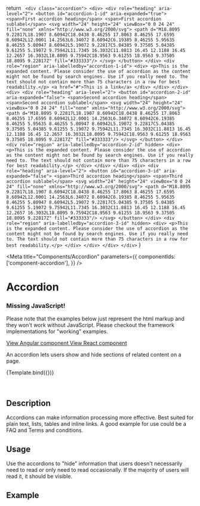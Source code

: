 
  return `
    <div class="accordion">
      <div>
        <div role="heading" aria-level="2">
          <button id="accordion-1-id" aria-expanded="true">
            <span>First accordion heading</span>
            <span>First accordion sublabel</span>
            <svg width="24" height="24" viewBox="0 0 24 24" fill="none" xmlns="http://www.w3.org/2000/svg">
              <path d="M18.8095 9.22817L18.1907 8.60942C18.0438 8.46255 17.8063 8.46255 17.6595 8.60942L12.0001 14.2563L6.34072 8.60942C6.19385 8.46255 5.95635 8.46255 5.80947 8.60942L5.19072 9.22817C5.04385 9.37505 5.04385 9.61255 5.19072 9.75942L11.7345 16.3032C11.8813 16.45 12.1188 16.45 12.2657 16.3032L18.8095 9.75942C18.9563 9.61255 18.9563 9.37505 18.8095 9.22817Z" fill="#333333"/>
            </svg>
          </button>
        </div>
        <div role="region" aria-labelledby="accordion-1-id">
          <div>
            <p>This is the expanded content. Please consider the use of accordion as the content might not be found by search engines. Use if you really need to. The text should not contain more than 75 characters in a row for best readability.</p>
            <a href="#">This is a link</a>
          </div>
        </div>
      </div>
      <div>
        <div role="heading" aria-level="2">
          <button id="accordion-2-id" aria-expanded="false">
            <span>Second accordion heading</span>
            <span>Second accordion sublabel</span>
            <svg width="24" height="24" viewBox="0 0 24 24" fill="none" xmlns="http://www.w3.org/2000/svg">
              <path d="M18.8095 9.22817L18.1907 8.60942C18.0438 8.46255 17.8063 8.46255 17.6595 8.60942L12.0001 14.2563L6.34072 8.60942C6.19385 8.46255 5.95635 8.46255 5.80947 8.60942L5.19072 9.22817C5.04385 9.37505 5.04385 9.61255 5.19072 9.75942L11.7345 16.3032C11.8813 16.45 12.1188 16.45 12.2657 16.3032L18.8095 9.75942C18.9563 9.61255 18.9563 9.37505 18.8095 9.22817Z" fill="#333333"/>
            </svg>
          </button>
        </div>
        <div role="region" aria-labelledby="accordion-2-id" hidden>
          <div>
            <p>This is the expanded content. Please consider the use of accordion as the content might not be found by search engines. Use if you really need to. The text should not contain more than 75 characters in a row for best readability.</p>
          </div>
        </div>
        </div>
      <div>
        <div role="heading" aria-level="2">
          <button id="accordion-3-id" aria-expanded="false">
            <span>Third accordion heading</span>
            <span>Third accordion sublabel</span>
            <svg width="24" height="24" viewBox="0 0 24 24" fill="none" xmlns="http://www.w3.org/2000/svg">
              <path d="M18.8095 9.22817L18.1907 8.60942C18.0438 8.46255 17.8063 8.46255 17.6595 8.60942L12.0001 14.2563L6.34072 8.60942C6.19385 8.46255 5.95635 8.46255 5.80947 8.60942L5.19072 9.22817C5.04385 9.37505 5.04385 9.61255 5.19072 9.75942L11.7345 16.3032C11.8813 16.45 12.1188 16.45 12.2657 16.3032L18.8095 9.75942C18.9563 9.61255 18.9563 9.37505 18.8095 9.22817Z" fill="#333333"/>
            </svg>
          </button>
        </div>
        <div role="region" aria-labelledby="accordion-3-id" hidden>
          <div>
            <p>This is the expanded content. Please consider the use of accordion as the content might not be found by search engines. Use if you really need to. The text should not contain more than 75 characters in a row for best readability.</p>
          </div>
        </div>
      </div>
    </div>`
}

<Meta
  title="Components/Accordion"
  parameters={{
    componentIds: ['component-accordion'],
  }}
/>

# Accordion

<div role="alert" class="info mb-7 mt-5">
  <main>
    <h3>Missing JavaScript!</h3>
    <p>
      Please note that the examples below just represent the html markup and
      they won't work without JavaScript. Please checkout the framework
      implementations for "working" examples.
    </p>
  </main>
  <footer>
    <a target="_blank" href="./../angular/?path=/docs/components-accordion">
      View Angular component
    </a>
    <a target="_blank" href="./../react/?path=/docs/components-accordion">
      View React component
    </a>
  </footer>
</div>

An accordion lets users show and hide sections of related content on a page.

<Story name="Accordion">{Template.bind({})}</Story>

<br />

## Description

Accordions can make information processing more effective. Best suited for plain text, lists, tables and inline links. A good example for use could be a FAQ and Terms and conditions.

## Usage

Use the accordions to "hide" information that users doesn't necessarily need to read or only need to read occasionally. If the majority of users will read it, it should be visible.

## Example

<Canvas>
  <Story id="components-accordion--accordion" />
</Canvas>
